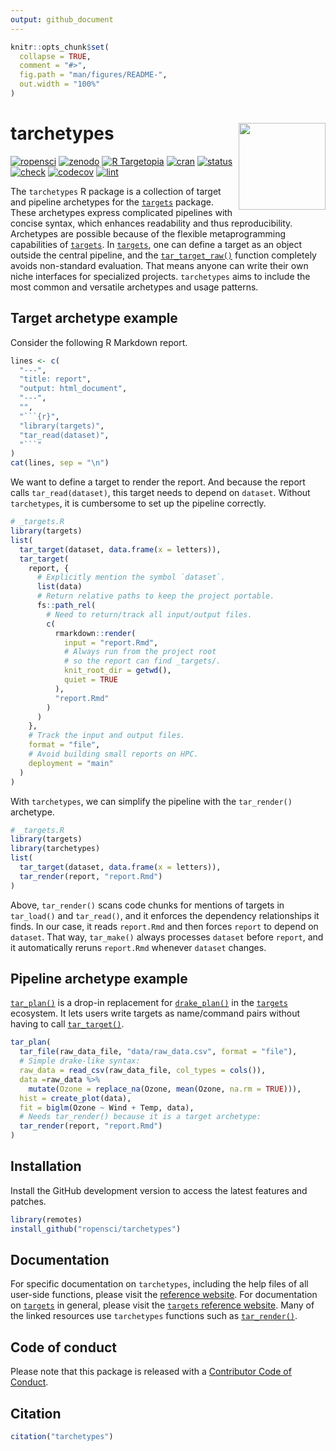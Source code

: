```yaml
---
output: github_document
---
```


```r
knitr::opts_chunk$set(
  collapse = TRUE,
  comment = "#>",
  fig.path = "man/figures/README-",
  out.width = "100%"
)
```

# tarchetypes <img src='man/figures/logo.png' align="right" height="139"/>

[![ropensci](https://badges.ropensci.org/401_status.svg)](https://github.com/ropensci/software-review/issues/401)
[![zenodo](https://zenodo.org/badge/282774543.svg)](https://zenodo.org/badge/latestdoi/282774543)
[![R Targetopia](https://img.shields.io/badge/R_Targetopia-member-blue?style=flat&labelColor=gray)](https://wlandau.github.io/targetopia/)
[![cran](http://www.r-pkg.org/badges/version/tarchetypes)](https://cran.r-project.org/package=tarchetypes)
[![status](https://www.repostatus.org/badges/latest/active.svg)](https://www.repostatus.org/#active)
[![check](https://github.com/ropensci/tarchetypes/workflows/check/badge.svg)](https://github.com/ropensci/tarchetypes/actions?query=workflow%3Acheck)
[![codecov](https://codecov.io/gh/ropensci/tarchetypes/branch/main/graph/badge.svg?token=3T5DlLwUVl)](https://codecov.io/gh/ropensci/targets)
[![lint](https://github.com/ropensci/tarchetypes/workflows/lint/badge.svg)](https://github.com/ropensci/tarchetypes/actions?query=workflow%3Alint)

The `tarchetypes` R package is a collection of target and pipeline archetypes for the [`targets`](https://github.com/ropensci/targets) package. These archetypes express complicated pipelines with concise syntax, which enhances readability and thus reproducibility. Archetypes are possible because of the flexible metaprogramming capabilities of [`targets`](https://github.com/ropensci/targets). In [`targets`](https://github.com/ropensci/targets), one can define a target as an object outside the central pipeline, and the [`tar_target_raw()`](https://docs.ropensci.org/targets/reference/tar_target_raw.html) function completely avoids non-standard evaluation. That means anyone can write their own niche interfaces for specialized projects. `tarchetypes` aims to include the most common and versatile archetypes and usage patterns.

## Target archetype example

Consider the following R Markdown report.

```r
lines <- c(
  "---",
  "title: report",
  "output: html_document",
  "---",
  "",
  "```{r}",
  "library(targets)",
  "tar_read(dataset)",
  "```"
)
cat(lines, sep = "\n")
```

We want to define a target to render the report. And because the report calls `tar_read(dataset)`, this target needs to depend on `dataset`. Without `tarchetypes`, it is cumbersome to set up the pipeline correctly.

```r
# _targets.R
library(targets)
list(
  tar_target(dataset, data.frame(x = letters)),
  tar_target(
    report, {
      # Explicitly mention the symbol `dataset`.
      list(data)
      # Return relative paths to keep the project portable.
      fs::path_rel(
        # Need to return/track all input/output files.
        c( 
          rmarkdown::render(
            input = "report.Rmd",
            # Always run from the project root
            # so the report can find _targets/.
            knit_root_dir = getwd(),
            quiet = TRUE
          ),
          "report.Rmd"
        )
      )
    },
    # Track the input and output files.
    format = "file",
    # Avoid building small reports on HPC.
    deployment = "main"
  )
)
```

With `tarchetypes`, we can simplify the pipeline with the `tar_render()` archetype.

```r
# _targets.R
library(targets)
library(tarchetypes)
list(
  tar_target(dataset, data.frame(x = letters)),
  tar_render(report, "report.Rmd")
)
```

Above, `tar_render()` scans code chunks for mentions of targets in `tar_load()` and `tar_read()`, and it enforces the dependency relationships it finds. In our case, it reads `report.Rmd` and then forces `report` to depend on `dataset`. That way, `tar_make()` always processes `dataset` before `report`, and it automatically reruns `report.Rmd` whenever `dataset` changes.

## Pipeline archetype example

[`tar_plan()`](https://docs.ropensci.org/tarchetypes/reference/tar_plan.html) is a drop-in replacement for [`drake_plan()`](https://docs.ropensci.org/drake/reference/drake_plan.html) in the [`targets`](https://github.com/ropensci/targets) ecosystem. 
It lets users write targets as name/command pairs without having to call [`tar_target()`](https://docs.ropensci.org/targets/reference/tar_target.html).

```r
tar_plan(
  tar_file(raw_data_file, "data/raw_data.csv", format = "file"),
  # Simple drake-like syntax:
  raw_data = read_csv(raw_data_file, col_types = cols()),
  data =raw_data %>%
    mutate(Ozone = replace_na(Ozone, mean(Ozone, na.rm = TRUE))),
  hist = create_plot(data),
  fit = biglm(Ozone ~ Wind + Temp, data),
  # Needs tar_render() because it is a target archetype:
  tar_render(report, "report.Rmd")
)
```

## Installation

Install the GitHub development version to access the latest features and patches.

```r
library(remotes)
install_github("ropensci/tarchetypes")
```

## Documentation

For specific documentation on `tarchetypes`, including the help files of all user-side functions, please visit the [reference website](https://docs.ropensci.org/tarchetypes/). For documentation on [`targets`](https://github.com/ropensci/targets) in general, please visit the [`targets` reference website](https://docs.ropensci.org/targets/). Many of the linked resources use `tarchetypes` functions such as [`tar_render()`](https://docs.ropensci.org/tarchetypes/reference/tar_render.html).

## Code of conduct

Please note that this package is released with a [Contributor Code of Conduct](https://ropensci.org/code-of-conduct/).

## Citation

```r
citation("tarchetypes")
```
